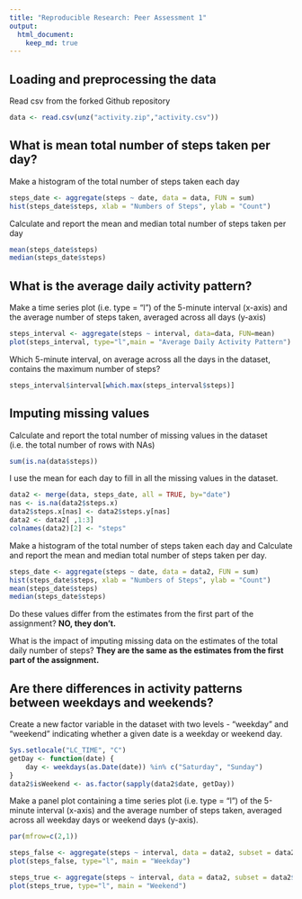 ```yaml
---
title: "Reproducible Research: Peer Assessment 1"
output: 
  html_document:
    keep_md: true
---
```



## Loading and preprocessing the data

Read csv from the forked Github repository

```r
data <- read.csv(unz("activity.zip","activity.csv"))
```

## What is mean total number of steps taken per day?

Make a histogram of the total number of steps taken each day
```r
steps_date <- aggregate(steps ~ date, data = data, FUN = sum)
hist(steps_date$steps, xlab = "Numbers of Steps", ylab = "Count")
```

Calculate and report the mean and median total number of steps taken per day

```r
mean(steps_date$steps)
median(steps_date$steps)
```

## What is the average daily activity pattern?

Make a time series plot (i.e. type = "l") of the 5-minute interval (x-axis) and the average number of steps taken, averaged across all days (y-axis)
```r
steps_interval <- aggregate(steps ~ interval, data=data, FUN=mean)
plot(steps_interval, type="l",main = "Average Daily Activity Pattern")
```

Which 5-minute interval, on average across all the days in the dataset, contains the maximum number of steps?
```r
steps_interval$interval[which.max(steps_interval$steps)]
```

## Imputing missing values

Calculate and report the total number of missing values in the dataset (i.e. the total number of rows with NAs)
```r
sum(is.na(data$steps))
```

I use the mean for each day to fill in all the missing values in the dataset.
```r
data2 <- merge(data, steps_date, all = TRUE, by="date")
nas <- is.na(data2$steps.x)
data2$steps.x[nas] <- data2$steps.y[nas]
data2 <- data2[ ,1:3]
colnames(data2)[2] <- "steps"
```

Make a histogram of the total number of steps taken each day and Calculate and report the mean and median total number of steps taken per day.

```r
steps_date <- aggregate(steps ~ date, data = data2, FUN = sum)
hist(steps_date$steps, xlab = "Numbers of Steps", ylab = "Count")
mean(steps_date$steps)
median(steps_date$steps)
```
Do these values differ from the estimates from the first part of the assignment? 
**NO, they don't.**

What is the impact of imputing missing data on the estimates of the total daily number of steps? 
**They are the same as the estimates from the first part of the assignment.**

## Are there differences in activity patterns between weekdays and weekends?

Create a new factor variable in the dataset with two levels - "weekday" and "weekend" indicating whether a given date is a weekday or weekend day.
```r
Sys.setlocale("LC_TIME", "C")
getDay <- function(date) {
    day <- weekdays(as.Date(date)) %in% c("Saturday", "Sunday")
}
data2$isWeekend <- as.factor(sapply(data2$date, getDay))

```

Make a panel plot containing a time series plot (i.e. type = "l") of the 5-minute interval (x-axis) and the average number of steps taken, averaged across all weekday days or weekend days (y-axis).

```r
par(mfrow=c(2,1))

steps_false <- aggregate(steps ~ interval, data = data2, subset = data2$isWeekend==FALSE, FUN = mean)
plot(steps_false, type="l", main = "Weekday")

steps_true <- aggregate(steps ~ interval, data = data2, subset = data2$isWeekend==TRUE, FUN = mean)
plot(steps_true, type="l", main = "Weekend")

```